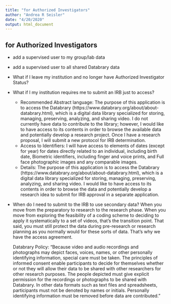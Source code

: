 ```yaml
---
title: "for Authorized Investigators"
author: "Andrea R Seisler"
date: "4/20/2020"
output: html_document
---
```


## for Authorized Investigators

  - add a supervised user to my group/lab data
  - add a supervised user to all shared Databrary data
  - What if I leave my institution and no longer have Authorized Investigator Status?
  - What if I my institution requires me to submit an IRB just to access?  
      - Recommended Abstract language: The purpose of this application is to access the Databrary
(https://www.databrary.org/about/about-databrary.html), which is a digital data library specialized
for storing, managing, preserving, analyzing, and sharing video.
I do not currently have data to contribute to the library; however, I would like to have access to its
contents in order to browse the available data and potentially develop a research project. Once I have
a research proposal, I will submit a new protocol for IRB determination.  
    - Access to Identifiers:  I will have access to  elements of dates (except for year) for dates directly related to an individual, including birth date,  Biometric identifiers, including finger and voice prints, and
 Full face photographic images and any comparable images.  
    - Details: The purpose of this application is to access the Databrary
(https://www.databrary.org/about/about-databrary.html), which is a digital data library specialized
for storing, managing, preserving, analyzing, and sharing video. I would like to have access to its
contents in order to browse the data and potentially develop a research idea to submit for IRB
approval in a separate application.
  - When do I need to submit to the IRB to use secondary data? When you move from the preparatory to  research to the research phase. When you move from exploring the feasibility of a coding scheme to deciding to apply it systematically to a set of videos, that’s the transition point. That said, you must still protect the data during pre-research or research planning as you normally would for these sorts of data. That’s why we have the access agreement.
    
    Databrary Policy:  "Because video and audio recordings and photographs may depict faces, voices, names, or other
personally identifying information, special care must be taken. The principles of informed consent
enable participants to decide for themselves whether or not they will allow their data to be shared
with other researchers for other research purposes. The people depicted must give explicit
permission for the recordings or photographs to be shared with Databrary.
In other data formats such as text files and spreadsheets, participants must not be denoted by names
or initials. Personally identifying information must be removed before data are contributed."